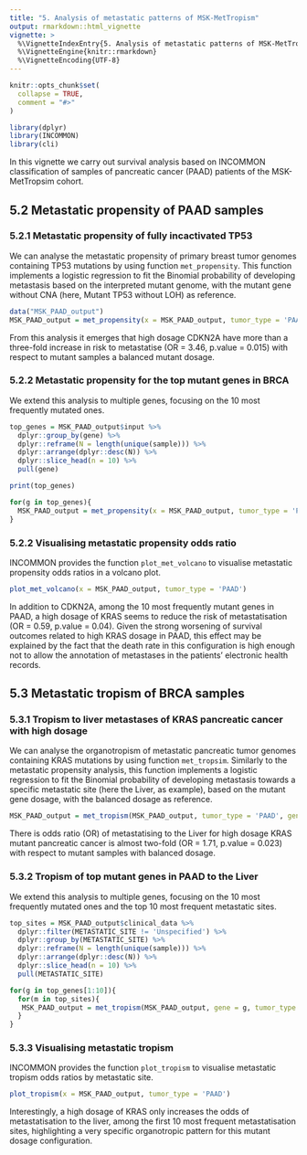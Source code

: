 ```yaml
---
title: "5. Analysis of metastatic patterns of MSK-MetTropism"
output: rmarkdown::html_vignette
vignette: >
  %\VignetteIndexEntry{5. Analysis of metastatic patterns of MSK-MetTropism}
  %\VignetteEngine{knitr::rmarkdown}
  %\VignetteEncoding{UTF-8}
---
```


```r
knitr::opts_chunk$set(
  collapse = TRUE,
  comment = "#>"
)
```

```r
library(dplyr)
library(INCOMMON)
library(cli)
```

In this vignette we carry out survival analysis based on INCOMMON classification of samples of pancreatic cancer (PAAD) patients of the MSK-MetTropsim cohort.

## 5.2 Metastatic propensity of PAAD samples

### 5.2.1 Metastatic propensity of fully incactivated TP53

We can analyse the metastatic propensity of primary breast tumor genomes 
containing TP53 mutations by using function `met_propensity`. This function
implements a logistic regression to fit the Binomial probability of developing
metastasis based on the interpreted mutant genome, with the mutant gene without 
CNA (here, Mutant TP53 without LOH) as reference.

```r
data("MSK_PAAD_output")
MSK_PAAD_output = met_propensity(x = MSK_PAAD_output, tumor_type = 'PAAD', gene = 'CDKN2A')
```

From this analysis it emerges that high dosage CDKN2A have more than a three-fold increase in risk to metastatise (OR = 3.46, p.value = 0.015) with respect to mutant samples a balanced mutant dosage.

### 5.2.2 Metastatic propensity for the top mutant genes in BRCA

We extend this analysis to multiple genes, focusing on the 10 most frequently mutated ones.

```r
top_genes = MSK_PAAD_output$input %>% 
  dplyr::group_by(gene) %>% 
  dplyr::reframe(N = length(unique(sample))) %>% 
  dplyr::arrange(dplyr::desc(N)) %>% 
  dplyr::slice_head(n = 10) %>% 
  pull(gene)

print(top_genes)

for(g in top_genes){
  MSK_PAAD_output = met_propensity(x = MSK_PAAD_output, tumor_type = 'PAAD', gene = g)
}

```

### 5.2.2 Visualising metastatic propensity odds ratio

INCOMMON provides the function `plot_met_volcano` to visualise metastatic propensity odds ratios in a volcano plot.

```r
plot_met_volcano(x = MSK_PAAD_output, tumor_type = 'PAAD')
```

In addition to CDKN2A, among the 10 most frequently mutant genes in PAAD, a high dosage of KRAS seems to reduce the risk of metastatisation (OR = 0.59, p.value = 0.04). Given the strong worsening of survival outcomes related to high KRAS dosage in PAAD, this effect may be explained by the fact that the death rate in this configuration is high enough not to allow the annotation of metastases in the patients' electronic health records. 

## 5.3 Metastatic tropism of BRCA samples

### 5.3.1 Tropism to liver metastases of KRAS pancreatic cancer with high dosage

We can analyse the organotropism of metastatic pancreatic tumor genomes 
containing KRAS mutations by using function `met_tropsim`. Similarly to the
metastatic propensity analysis, this function implements a logistic regression to 
fit the Binomial probability of developing metastasis towards a specific metastatic
site (here the Liver, as example), based on the mutant gene dosage, with the balanced dosage as reference.

```r
MSK_PAAD_output = met_tropism(MSK_PAAD_output, tumor_type = 'PAAD', gene = 'KRAS', metastatic_site = 'Liver')
```

There is odds ratio (OR) of metastatising to the Liver for high dosage KRAS mutant pancreatic cancer is almost two-fold (OR = 1.71, p.value = 0.023) with respect to mutant samples with balanced dosage.

### 5.3.2 Tropism of top mutant genes in PAAD to the Liver

We extend this analysis to multiple genes, focusing on the 10 most frequently mutated ones and the top 10 most frequent metastatic sites.

```r
top_sites = MSK_PAAD_output$clinical_data %>% 
  dplyr::filter(METASTATIC_SITE != 'Unspecified') %>% 
  dplyr::group_by(METASTATIC_SITE) %>% 
  dplyr::reframe(N = length(unique(sample))) %>% 
  dplyr::arrange(dplyr::desc(N)) %>% 
  dplyr::slice_head(n = 10) %>% 
  pull(METASTATIC_SITE)

for(g in top_genes[1:10]){
  for(m in top_sites){
   MSK_PAAD_output = met_tropism(MSK_PAAD_output, gene = g, tumor_type = 'PAAD', metastatic_site = m) 
  }
}

```

### 5.3.3 Visualising metastatic tropism

INCOMMON provides the function `plot_tropism` to visualise metastatic tropism odds ratios by metastatic site.

```r
plot_tropism(x = MSK_PAAD_output, tumor_type = 'PAAD')
```

Interestingly, a high dosage of KRAS only increases the odds of metastatisation to the liver, among the first 10 most frequent metastatisation sites, highlighting a very specific organotropic pattern for this mutant dosage configuration.
